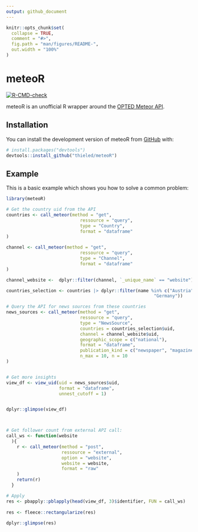 ```yaml
---
output: github_document
---
```


<!-- README.md is generated from README.Rmd. Please edit that file -->

```r
knitr::opts_chunk$set(
  collapse = TRUE,
  comment = "#>",
  fig.path = "man/figures/README-",
  out.width = "100%"
)
```

# meteoR

<!-- badges: start -->
[![R-CMD-check](https://github.com/thieled/meteoR/actions/workflows/R-CMD-check.yaml/badge.svg)](https://github.com/thieled/meteoR/actions/workflows/R-CMD-check.yaml)
<!-- badges: end -->

meteoR is an unofficial R wrapper around the [OPTED Meteor API](https://meteor.opted.eu/).

## Installation

You can install the development version of meteoR from [GitHub](https://github.com/) with:

``` r
# install.packages("devtools")
devtools::install_github("thieled/meteoR")
```

## Example

This is a basic example which shows you how to solve a common problem:

```r
library(meteoR)

# Get the country uid from the API
countries <- call_meteor(method = "get",
                            ressource = "query",
                            type = "Country",
                            format = "dataframe"
)

channel <- call_meteor(method = "get",
                            ressource = "query",
                            type = "Channel",
                            format = "dataframe"
)

channel_website <-  dplyr::filter(channel, `_unique_name` == "website")

countries_selection <- countries |> dplyr::filter(name %in% c("Austria",
                                                        "Germany"))

# Query the API for news sources from these countries
news_sources <- call_meteor(method = "get",
                            ressource = "query",
                            type = "NewsSource",
                            countries = countries_selection$uid,
                            channel = channel_website$uid,
                            geographic_scope = c("national"),
                            format = "dataframe",
                            publication_kind = c("newspaper", "magazine"),
                            n_max = 10, n = 10
)


# Get more insights
view_df <- view_uid(uid = news_sources$uid, 
                    format = "dataframe",
                    unnest_cutoff = 1)


dplyr::glimpse(view_df)



# Get follower count from external API call:
call_ws <- function(website
  ){
    r <- call_meteor(method = "post",
                     ressource = "external",
                     option = "website", 
                     website = website,
                     format = "raw"
    )
    return(r)
  }

# Apply 
res <- pbapply::pblapply(head(view_df, 3)$identifier, FUN = call_ws)
  
res <- fleece::rectangularize(res)
  
dplyr::glimpse(res)


```


